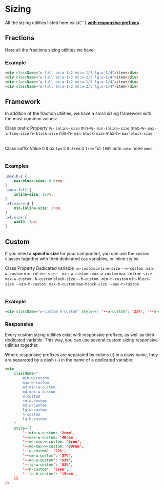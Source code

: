 


# Sizing

<Alert type="info">
    All the sizing utilities listed here exist{' '}
    <b>
        <a href="?path=/docs/css-utilities-responsive--responsive">with responsive prefixes</a>
    </b>
    .
</Alert>

## Fractions

Here all the fractions sizing utilities we have:

<Story id="css-utilities-sizing--fractions" />

<Story id="css-utilities-sizing--fractions-table" />

### Example

```html
<div className="w-full sm:w-1/2 md:w-1/3 lg:w-1/4">item</div>
<div className="w-full sm:w-1/2 md:w-2/3 lg:w-1/4">item</div>
<div className="w-full sm:w-1/2 md:w-1/3 lg:w-1/4">item</div>
<div className="w-full sm:w-1/2 md:w-2/3 lg:w-1/4">item</div>
```

<Resizeme />
<div className="border p-4 rounded bg-weak mb-4" style={{ width: '320px', resize: 'horizontal', overflow: 'auto' }}>
    <Story id="css-utilities-sizing--responsive" />
</div>

## Framework

In addition of the fraction utilities, we have a small sizing framework with the most common values:

<div className="flex flex-align-items-start">
    <Table className="color-norm w-1/2">
        <TableHeader>
            <TableRow>
                <TableCell type="header" className="w-1/3">
                    Class prefix
                </TableCell>
                <TableCell type="header">Property</TableCell>
            </TableRow>
        </TableHeader>
        <TableBody>
            <TableRow>
                <TableCell>w-</TableCell>
                <TableCell>
                    <code>inline-size</code>
                </TableCell>
            </TableRow>
            <TableRow>
                <TableCell>min-w-</TableCell>
                <TableCell>
                    <code>min-inline-size</code>
                </TableCell>
            </TableRow>
            <TableRow>
                <TableCell>max-w-</TableCell>
                <TableCell>
                    <code>max-inline-size</code>
                </TableCell>
            </TableRow>
            <TableRow>
                <TableCell>h-</TableCell>
                <TableCell>
                    <code>block-size</code>
                </TableCell>
            </TableRow>
            <TableRow>
                <TableCell>min-h-</TableCell>
                <TableCell>
                    <code>min-block-size</code>
                </TableCell>
            </TableRow>
            <TableRow>
                <TableCell>max-h-</TableCell>
                <TableCell>
                    <code>max-block-size</code>
                </TableCell>
            </TableRow>
        </TableBody>
    </Table>
    <Table className="color-norm w-1/2">
        <TableHeader>
            <TableRow>
                <TableCell type="header" className="w-1/3">
                    Class suffix
                </TableCell>
                <TableCell type="header">Value</TableCell>
            </TableRow>
        </TableHeader>
        <TableBody>
            <TableRow>
                <TableCell>0</TableCell>
                <TableCell>
                    <code>0</code>
                </TableCell>
            </TableRow>
            <TableRow>
                <TableCell>px</TableCell>
                <TableCell>
                    <code>1px</code>
                </TableCell>
            </TableRow>
            <TableRow>
                <TableCell>2</TableCell>
                <TableCell>
                    <code>0.5rem</code>
                </TableCell>
            </TableRow>
            <TableRow>
                <TableCell>4</TableCell>
                <TableCell>
                    <code>1rem</code>
                </TableCell>
            </TableRow>
            <TableRow>
                <TableCell>full</TableCell>
                <TableCell>
                    <code>100%</code>
                </TableCell>
            </TableRow>
            <TableRow>
                <TableCell>auto</TableCell>
                <TableCell>
                    <code>auto</code>
                </TableCell>
            </TableRow>
            <TableRow>
                <TableCell>none</TableCell>
                <TableCell>
                    <code>none</code>
                </TableCell>
            </TableRow>
        </TableBody>
    </Table>
</div>

<Story id="css-utilities-sizing--framework" />

### Examples

```css
.max-h-2 {
    max-block-size: 0.5rem;
}
.sm:w-full {
    inline-size: 100%;
}
.xl:min-w-4 {
    min-inline-size: 1rem;
}
.xl:w-px {
    width: 1px;
}
```

## Custom

If you need a **specific size** for your component, you can use the `custom` classes together with their dedicated css variables, in inline styles:

<Table className="color-norm">
    <TableHeader>
        <TableRow>
            <TableCell type="header" className="w-1/5">
                Class
            </TableCell>
            <TableCell type="header" className="w-1/5">
                Property
            </TableCell>
            <TableCell type="header">Dedicated variable</TableCell>
        </TableRow>
    </TableHeader>
    <TableBody>
        <TableRow>
            <TableCell>
                <code>.w-custom</code>
            </TableCell>
            <TableCell>
                <code>inline-size</code>
            </TableCell>
            <TableCell>
                <code>--w-custom</code>
            </TableCell>
        </TableRow>
        <TableRow>
            <TableCell>
                <code>.min-w-custom</code>
            </TableCell>
            <TableCell>
                <code>min-inline-size</code>
            </TableCell>
            <TableCell>
                <code>--min-w-custom</code>
            </TableCell>
        </TableRow>
        <TableRow>
            <TableCell>
                <code>.max-w-custom</code>
            </TableCell>
            <TableCell>
                <code>max-inline-size</code>
            </TableCell>
            <TableCell>
                <code>--max-w-custom</code>
            </TableCell>
        </TableRow>
        <TableRow>
            <TableCell>
                <code>.h-custom</code>
            </TableCell>
            <TableCell>
                <code>block-size</code>
            </TableCell>
            <TableCell>
                <code>--h-custom</code>
            </TableCell>
        </TableRow>
        <TableRow>
            <TableCell>
                <code>.min-h-custom</code>
            </TableCell>
            <TableCell>
                <code>min-block-size</code>
            </TableCell>
            <TableCell>
                <code>--min-h-custom</code>
            </TableCell>
        </TableRow>
        <TableRow>
            <TableCell>
                <code>.max-h-custom</code>
            </TableCell>
            <TableCell>
                <code>max-block-size</code>
            </TableCell>
            <TableCell>
                <code>--max-h-custom</code>
            </TableCell>
        </TableRow>
    </TableBody>
</Table>

### Example

```html
<div className="w-custom h-custom" style={{ '--w-custom': '22%', '--h-custom': '5rem', }} />
```

### Responsive

Every custom sizing utilities exist with responsive prefixes, as well as their dedicated variable. This way, you can use several custom sizing responsive utilities together.

Where responsive prefixes are separated by colons (:) in a class name, they are separated by a dash (-) in the name of a dedicated variable.

<!--- prettier-ignore-start --->

```html
<div
    className="
        min-w-custom
        max-w-custom
        md:min-w-custom
        md:max-w-custom
        w-custom
        sm:w-custom
        md:w-custom
        lg:w-custom
        h-custom
        lg:h-custom
    "
    style={{
        '--min-w-custom: '2rem',
        '--max-w-custom: '40rem',
        '--md-min-w-custom: '5rem',
        '--md-max-w-custom: '60rem',
        '--w-custom': '22%',
        '--sm-w-custom': '37%',
        '--md-w-custom': '53%',
        '--lg-w-custom': '82%',
        '--h-custom': '5rem',
        '--lg-h-custom': '15rem',
    }}
/>
```

<!--- prettier-ignore-end --->
